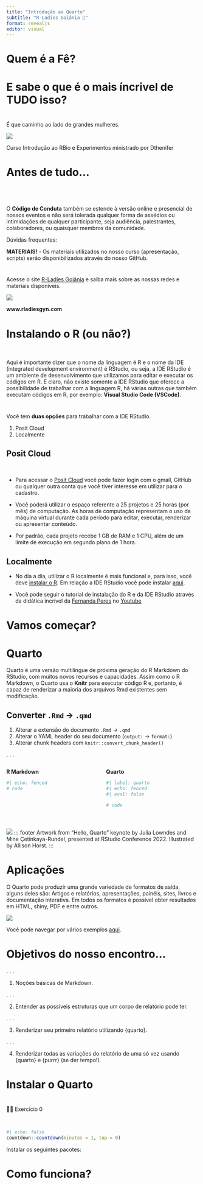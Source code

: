 ```yaml
---
title: "Introdução ao Quarto"
subtitle: "R-Ladies Goiânia 💜"
format: revealjs
editor: visual
---
```


# Quem é a Fê?

# E sabe o que é o mais íncrivel de TUDO isso?

#  {background-color="#B048A2"}

É que caminho ao lado de grandes mulheres.

![](img/turma_RLadiesgyn.jpg)

::: footer
Curso Introdução ao RBio e Experimentos ministrado por Dthenifer
:::

# Antes de tudo...

# 

<br>

O **Código de Conduta** também se estende à versão online e presencial de nossos eventos e não será tolerada qualquer forma de assédios ou intimidações de qualquer participante, seja audiência, palestrantes, colaboradores, ou quaisquer membros da comunidade.

::: fragment
Dúvidas frequentes:

**MATERIAIS!** - Os materiais utilizados no nosso curso (apresentação, scripts) serão disponibilizados através do nosso GitHub. 
:::

#

Acesse o site [R-Ladies Goiânia](https://www.rladiesgyn.com/) e saiba mais sobre as nossas redes e materiais disponíveis.

![](img/imagem8.png){fig-align="center"}

::: footer
**www.rladiesgyn.com**
:::

# Instalando o R (ou não?)

<br>

Aqui é importante dizer que o nome da linguagem é R e o nome da IDE (integrated development environment) é RStudio, ou seja, a IDE RStudio é um ambiente de desenvolvimento que utilizamos para editar e executar os códigos em R. E claro, não existe somente a IDE RStudio que oferece a possibilidade de trabalhar com a linguagem R, há várias outras que também executam códigos em R, por exemplo: **Visual Studio Code (VSCode)**.

#

Você tem **duas opções** para trabalhar com a IDE RStudio.

1.  Posit Cloud
2.  Localmente

## Posit Cloud

<br>

-   Para acessar o [Posit Cloud](https://posit.cloud/) você pode fazer login com o gmail, GitHub ou qualquer outra conta que você tiver interesse em utilizar para o cadastro.

-   Você poderá utilizar o espaço referente a 25 projetos e 25 horas (por mês) de computação. As horas de computação representam o uso da máquina virtual durante cada período para editar, executar, renderizar ou apresentar conteúdo.

-   Por padrão, cada projeto recebe 1 GB de RAM e 1 CPU, além de um limite de execução em segundo plano de 1 hora.

## Localmente

-   No dia a dia, utilizar o R localmente é mais funcional e, para isso, você deve [instalar o R](https://posit.co/download/rstudio-desktop/). Em relação a IDE RStudio você pode instalar [aqui](https://posit.co/download/rstudio-desktop/).

-   Você pode seguir o tutorial de instalação do R e da IDE RStudio através da didática incrível da [Fernanda Peres](https://fernandafperes.com.br/) no [Youtube](https://youtu.be/WVogdSlk7gY?si=5IdaVHMgisEY3MZG)

# Vamos começar?

# Quarto

Quarto é uma versão multilíngue de próxima geração do R Markdown do RStudio, com muitos novos recursos e capacidades. Assim como o R Markdown, o Quarto usa o **Knitr** para executar código R e, portanto, é capaz de renderizar a maioria dos arquivos Rmd existentes sem modificação.

## Converter `.Rmd` → `.qmd`

1.  Alterar a extensão do documento `.Rmd` → `.qmd`
2.  Alterar o YAML header do seu documento (`output:` → `format:`)
3.  Alterar chunk headers com `knitr::convert_chunk_header()`

. . .

::: columns
::: {.column width="50%"}
**R Markdown**

```r
#| echo: fenced
# code
```
:::

::: {.column width="50%"}
**Quarto**

```r
#| label: quarto
#| echo: fenced
#| eval: false

# code
```
:::
:::

# 

![](img/imagem5.png){fig-align="center"}
::: footer
Artwork from "Hello, Quarto" keynote by Julia Lowndes and Mine Çetinkaya-Rundel, presented at RStudio Conference 2022. Illustrated by Allison Horst.
:::

# Aplicações 

O Quarto pode produzir uma grande variedade de formatos de saída, alguns deles são: Artigos e relatórios, apresentações, painéis, sites, livros e documentação interativa. Em todos os formatos é possível obter resultados em HTML, shiny, PDF e entre outros.

![](img/imagem7.png){fig-align="center"}


Você pode navegar por vários exemplos [aqui](https://quarto.org/docs/gallery/). 


# Objetivos do nosso encontro...

. . .

1. Noções básicas de Markdown.

. . .

2. Entender as possíveis estruturas que um corpo de relatório pode ter.

. . .

3. Renderizar seu primeiro relatório utilizando {quarto}.

. . .

4. Renderizar todas as variações do relatório de uma só vez usando {quarto} e {purrr} (se der tempo!).


# Instalar o Quarto



# {background-color="#B048A2"} 

💪🏼 Exercício 0 

<br>

```r
#| echo: false
countdown::countdown(minutes = 1, top = 0)
```

Instalar os seguintes pacotes:







# Como funciona?